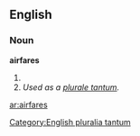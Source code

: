 ==English==

===Noun===
'''airfares'''

# {{plural of|[[airfare]]}}
# ''Used as a [[Appendix:Glossary#plurale tantum|plurale tantum]].''

[[Category:English pluralia tantum]]

[[ar:airfares]]